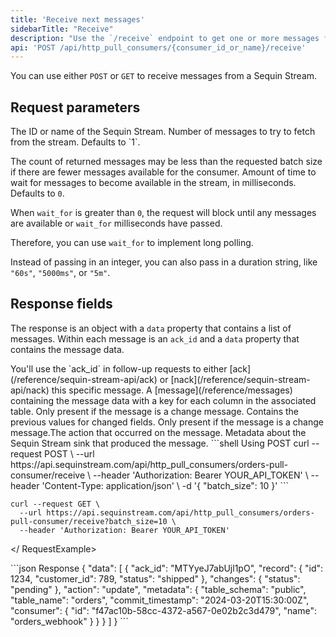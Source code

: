 ```yaml
---
title: 'Receive next messages'
sidebarTitle: "Receive"
description: "Use the `/receive` endpoint to get one or more messages from a Sequin Stream"
api: 'POST /api/http_pull_consumers/{consumer_id_or_name}/receive'
---
```


<Note>You can use either `POST` or `GET` to receive messages from a Sequin Stream.</Note>

## Request parameters

<ParamField path="id_or_name" type="string" required>
  The ID or name of the Sequin Stream.
</ParamField>
<ParamField body="batch_size" type="integer" placeholder={1}>
  Number of messages to try to fetch from the stream. Defaults to `1`.

  The count of returned messages may be less than the requested batch size if there are fewer messages available for the consumer.
</ParamField>
<ParamField body="wait_for" type="integer | string" placeholder={0}>
  Amount of time to wait for messages to become available in the stream, in milliseconds. Defaults to `0`.

  When `wait_for` is greater than `0`, the request will block until any messages are available or `wait_for` milliseconds have passed.

  Therefore, you can use `wait_for` to implement long polling.

  Instead of passing in an integer, you can also pass in a duration string, like `"60s"`, `"5000ms"`, or `"5m"`.
</ParamField>

## Response fields

The response is an object with a `data` property that contains a list of messages. Within each message is an `ack_id` and a `data` property that contains the message data.

<ResponseField name="data" type="list" required>
  <Expandable title="properties">
    <ResponseField name="ack_id" type="string" required>
      You'll use the `ack_id` in follow-up requests to either [ack](/reference/sequin-stream-api/ack) or [nack](/reference/sequin-stream-api/nack) this specific message.
    </ResponseField>
    <ResponseField name="record" type="object" required>
      A [message](/reference/messages) containing the message data with a key for each column in the associated table.
    </ResponseField>
    <ResponseField name="changes" type="object">
      Only present if the message is a change message. Contains the previous values for changed fields.
    </ResponseField>
    <ResponseField name="action" type="string">
      Only present if the message is a change message.The action that occurred on the message.
    </ResponseField>
    <ResponseField name="metadata" type="object" required>
      Metadata about the Sequin Stream sink that produced the message.
    </ResponseField>
  </Expandable>
</ResponseField>

<RequestExample>
```shell Using POST
curl --request POST \
  --url https://api.sequinstream.com/api/http_pull_consumers/orders-pull-consumer/receive \
  --header 'Authorization: Bearer YOUR_API_TOKEN' \
  --header 'Content-Type: application/json' \
  -d '{ "batch_size": 10 }'
```

```shell Using GET
curl --request GET \
  --url https://api.sequinstream.com/api/http_pull_consumers/orders-pull-consumer/receive?batch_size=10 \
  --header 'Authorization: Bearer YOUR_API_TOKEN'
```
</ RequestExample>

<ResponseExample>
```json Response
{
  "data": [
    {
      "ack_id": "MTYyeJ7abUjl1pO",
      "record": {
        "id": 1234,
        "customer_id": 789,
        "status": "shipped"
      },
      "changes": {
        "status": "pending"
      },
      "action": "update",
      "metadata": {
        "table_schema": "public",
        "table_name": "orders",
        "commit_timestamp": "2024-03-20T15:30:00Z",
        "consumer": {
          "id": "f47ac10b-58cc-4372-a567-0e02b2c3d479",
          "name": "orders_webhook"
        }
      }
    }
  ]
}
```
</ResponseExample>

